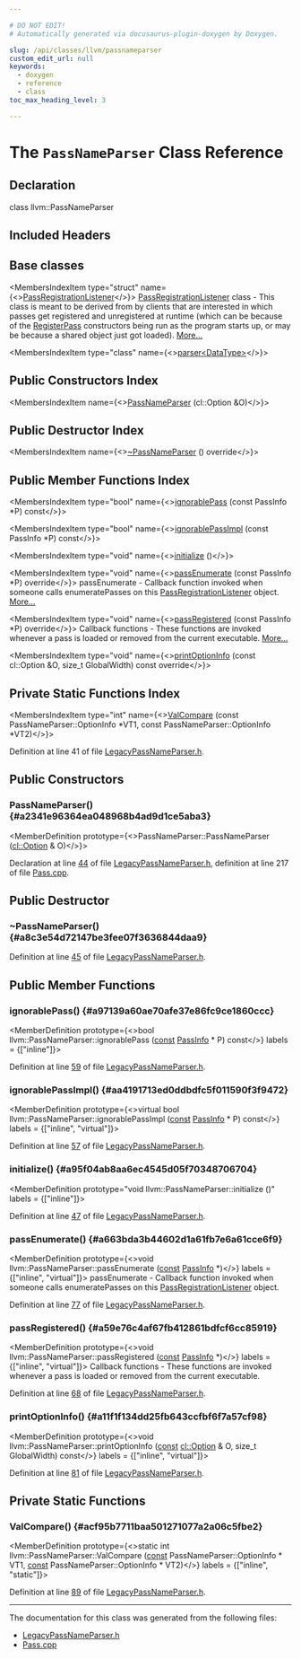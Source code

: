 ```yaml
---

# DO NOT EDIT!
# Automatically generated via docusaurus-plugin-doxygen by Doxygen.

slug: /api/classes/llvm/passnameparser
custom_edit_url: null
keywords:
  - doxygen
  - reference
  - class
toc_max_heading_level: 3

---
```





# The `PassNameParser` Class Reference

<DoxygenPage pluginConfig={pluginConfig}>



## Declaration

<CodeBlock>class llvm::PassNameParser</CodeBlock>

## Included Headers

<IncludesList>
<IncludesListItem
  filePath="llvm/IR/LegacyPassNameParser.h"
  permalink="/docs/api/files/include/include/llvm/include/llvm/ir/legacypassnameparser-h"
  isLocal="true" />
</IncludesList>

## Base classes

<MembersIndex>

<MembersIndexItem
  type="struct"
  name={<><a href="/docs/api/structs/llvm/passregistrationlistener">PassRegistrationListener</a></>}>
<a href="/docs/api/structs/llvm/passregistrationlistener">PassRegistrationListener</a> class - This class is meant to be derived from by clients that are interested in which passes get registered and unregistered at runtime (which can be because of the <a href="/docs/api/structs/llvm/registerpass">RegisterPass</a> constructors being run as the program starts up, or may be because a shared object just got loaded). <a href="/docs/api/structs/llvm/passregistrationlistener/#details">More...</a>
</MembersIndexItem>

<MembersIndexItem
  type="class"
  name={<><a href="/docs/api/classes/llvm/cl/parser">parser&lt;DataType&gt;</a></>}>
</MembersIndexItem>

</MembersIndex>

## Public Constructors Index

<MembersIndex>

<MembersIndexItem
  name={<><a href="#a2341e96364ea048968b4ad9d1ce5aba3">PassNameParser</a> (cl::Option &amp;O)</>}>
</MembersIndexItem>

</MembersIndex>

## Public Destructor Index

<MembersIndex>

<MembersIndexItem
  name={<><a href="#a8c3e54d72147be3fee07f3636844daa9">~PassNameParser</a> () override</>}>
</MembersIndexItem>

</MembersIndex>

## Public Member Functions Index

<MembersIndex>

<MembersIndexItem
  type="bool"
  name={<><a href="#a97139a60ae70afe37e86fc9ce1860ccc">ignorablePass</a> (const PassInfo &#42;P) const</>}>
</MembersIndexItem>

<MembersIndexItem
  type="bool"
  name={<><a href="#aa4191713ed0ddbdfc5f011590f3f9472">ignorablePassImpl</a> (const PassInfo &#42;P) const</>}>
</MembersIndexItem>

<MembersIndexItem
  type="void"
  name={<><a href="#a95f04ab8aa6ec4545d05f70348706704">initialize</a> ()</>}>
</MembersIndexItem>

<MembersIndexItem
  type="void"
  name={<><a href="#a663bda3b44602d1a61fb7e6a61cce6f9">passEnumerate</a> (const PassInfo &#42;P) override</>}>
passEnumerate - Callback function invoked when someone calls enumeratePasses on this <a href="/docs/api/structs/llvm/passregistrationlistener">PassRegistrationListener</a> object. <a href="#a663bda3b44602d1a61fb7e6a61cce6f9">More...</a>
</MembersIndexItem>

<MembersIndexItem
  type="void"
  name={<><a href="#a59e76c4af67fb412861bdfcf6cc85919">passRegistered</a> (const PassInfo &#42;P) override</>}>
Callback functions - These functions are invoked whenever a pass is loaded or removed from the current executable. <a href="#a59e76c4af67fb412861bdfcf6cc85919">More...</a>
</MembersIndexItem>

<MembersIndexItem
  type="void"
  name={<><a href="#a11f1f134dd25fb643ccfbf6f7a57cf98">printOptionInfo</a> (const cl::Option &amp;O, size&#95;t GlobalWidth) const override</>}>
</MembersIndexItem>

</MembersIndex>

## Private Static Functions Index

<MembersIndex>

<MembersIndexItem
  type="int"
  name={<><a href="#acf95b7711baa501271077a2a06c5fbe2">ValCompare</a> (const PassNameParser::OptionInfo &#42;VT1, const PassNameParser::OptionInfo &#42;VT2)</>}>
</MembersIndexItem>

</MembersIndex>


Definition at line 41 of file <a href="/docs/api/files/include/include/llvm/include/llvm/ir/legacypassnameparser-h">LegacyPassNameParser.h</a>.

<SectionDefinition>

## Public Constructors

### PassNameParser() {#a2341e96364ea048968b4ad9d1ce5aba3}

<MemberDefinition
  prototype={<>PassNameParser::PassNameParser (<a href="/docs/api/classes/llvm/cl/option">cl::Option</a> &amp; O)</>}>

Declaration at line <a href="/docs/api/files/include/include/llvm/include/llvm/ir/legacypassnameparser-h/#l00044">44</a> of file <a href="/docs/api/files/include/include/llvm/include/llvm/ir/legacypassnameparser-h">LegacyPassNameParser.h</a>, definition at line 217 of file <a href="/docs/api/files/lib/lib/sandboxir/pass-cpp">Pass.cpp</a>.
</MemberDefinition>

</SectionDefinition>

<SectionDefinition>

## Public Destructor

### ~PassNameParser() {#a8c3e54d72147be3fee07f3636844daa9}

<MemberDefinition
  prototype="PassNameParser::~PassNameParser ()">

Definition at line <a href="/docs/api/files/include/include/llvm/include/llvm/ir/legacypassnameparser-h/#l00045">45</a> of file <a href="/docs/api/files/include/include/llvm/include/llvm/ir/legacypassnameparser-h">LegacyPassNameParser.h</a>.
</MemberDefinition>

</SectionDefinition>

<SectionDefinition>

## Public Member Functions

### ignorablePass() {#a97139a60ae70afe37e86fc9ce1860ccc}

<MemberDefinition
  prototype={<>bool llvm::PassNameParser::ignorablePass (<a href="/docs/api/files/lib/lib/target/lib/target/aarch64/aarch64promoteconstant-cpp/#a90f8350fecae261c25be85d38b451bff">const</a> <a href="/docs/api/classes/llvm/passinfo">PassInfo</a> &#42; P) const</>}
  labels = {["inline"]}>

Definition at line <a href="/docs/api/files/include/include/llvm/include/llvm/ir/legacypassnameparser-h/#l00059">59</a> of file <a href="/docs/api/files/include/include/llvm/include/llvm/ir/legacypassnameparser-h">LegacyPassNameParser.h</a>.
</MemberDefinition>

### ignorablePassImpl() {#aa4191713ed0ddbdfc5f011590f3f9472}

<MemberDefinition
  prototype={<>virtual bool llvm::PassNameParser::ignorablePassImpl (<a href="/docs/api/files/lib/lib/target/lib/target/aarch64/aarch64promoteconstant-cpp/#a90f8350fecae261c25be85d38b451bff">const</a> <a href="/docs/api/classes/llvm/passinfo">PassInfo</a> &#42; P) const</>}
  labels = {["inline", "virtual"]}>

Definition at line <a href="/docs/api/files/include/include/llvm/include/llvm/ir/legacypassnameparser-h/#l00057">57</a> of file <a href="/docs/api/files/include/include/llvm/include/llvm/ir/legacypassnameparser-h">LegacyPassNameParser.h</a>.
</MemberDefinition>

### initialize() {#a95f04ab8aa6ec4545d05f70348706704}

<MemberDefinition
  prototype="void llvm::PassNameParser::initialize ()"
  labels = {["inline"]}>

Definition at line <a href="/docs/api/files/include/include/llvm/include/llvm/ir/legacypassnameparser-h/#l00047">47</a> of file <a href="/docs/api/files/include/include/llvm/include/llvm/ir/legacypassnameparser-h">LegacyPassNameParser.h</a>.
</MemberDefinition>

### passEnumerate() {#a663bda3b44602d1a61fb7e6a61cce6f9}

<MemberDefinition
  prototype={<>void llvm::PassNameParser::passEnumerate (<a href="/docs/api/files/lib/lib/target/lib/target/aarch64/aarch64promoteconstant-cpp/#a90f8350fecae261c25be85d38b451bff">const</a> <a href="/docs/api/classes/llvm/passinfo">PassInfo</a> &#42;)</>}
  labels = {["inline", "virtual"]}>
passEnumerate - Callback function invoked when someone calls enumeratePasses on this <a href="/docs/api/structs/llvm/passregistrationlistener">PassRegistrationListener</a> object.

Definition at line <a href="/docs/api/files/include/include/llvm/include/llvm/ir/legacypassnameparser-h/#l00077">77</a> of file <a href="/docs/api/files/include/include/llvm/include/llvm/ir/legacypassnameparser-h">LegacyPassNameParser.h</a>.
</MemberDefinition>

### passRegistered() {#a59e76c4af67fb412861bdfcf6cc85919}

<MemberDefinition
  prototype={<>void llvm::PassNameParser::passRegistered (<a href="/docs/api/files/lib/lib/target/lib/target/aarch64/aarch64promoteconstant-cpp/#a90f8350fecae261c25be85d38b451bff">const</a> <a href="/docs/api/classes/llvm/passinfo">PassInfo</a> &#42;)</>}
  labels = {["inline", "virtual"]}>
Callback functions - These functions are invoked whenever a pass is loaded or removed from the current executable.

Definition at line <a href="/docs/api/files/include/include/llvm/include/llvm/ir/legacypassnameparser-h/#l00068">68</a> of file <a href="/docs/api/files/include/include/llvm/include/llvm/ir/legacypassnameparser-h">LegacyPassNameParser.h</a>.
</MemberDefinition>

### printOptionInfo() {#a11f1f134dd25fb643ccfbf6f7a57cf98}

<MemberDefinition
  prototype={<>void llvm::PassNameParser::printOptionInfo (<a href="/docs/api/files/lib/lib/target/lib/target/aarch64/aarch64promoteconstant-cpp/#a90f8350fecae261c25be85d38b451bff">const</a> <a href="/docs/api/classes/llvm/cl/option">cl::Option</a> &amp; O, size&#95;t GlobalWidth) const</>}
  labels = {["inline", "virtual"]}>

Definition at line <a href="/docs/api/files/include/include/llvm/include/llvm/ir/legacypassnameparser-h/#l00081">81</a> of file <a href="/docs/api/files/include/include/llvm/include/llvm/ir/legacypassnameparser-h">LegacyPassNameParser.h</a>.
</MemberDefinition>

</SectionDefinition>

<SectionDefinition>

## Private Static Functions

### ValCompare() {#acf95b7711baa501271077a2a06c5fbe2}

<MemberDefinition
  prototype={<>static int llvm::PassNameParser::ValCompare (<a href="/docs/api/files/lib/lib/target/lib/target/aarch64/aarch64promoteconstant-cpp/#a90f8350fecae261c25be85d38b451bff">const</a> PassNameParser::OptionInfo &#42; VT1, <a href="/docs/api/files/lib/lib/target/lib/target/aarch64/aarch64promoteconstant-cpp/#a90f8350fecae261c25be85d38b451bff">const</a> PassNameParser::OptionInfo &#42; VT2)</>}
  labels = {["inline", "static"]}>

Definition at line <a href="/docs/api/files/include/include/llvm/include/llvm/ir/legacypassnameparser-h/#l00089">89</a> of file <a href="/docs/api/files/include/include/llvm/include/llvm/ir/legacypassnameparser-h">LegacyPassNameParser.h</a>.
</MemberDefinition>

</SectionDefinition>

<hr/>

The documentation for this class was generated from the following files:

<ul>
<li><a href="/docs/api/files/include/include/llvm/include/llvm/ir/legacypassnameparser-h">LegacyPassNameParser.h</a></li>
<li><a href="/docs/api/files/lib/lib/sandboxir/pass-cpp">Pass.cpp</a></li>
</ul>

</DoxygenPage>

